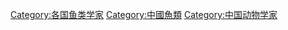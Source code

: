 [[Category:各国鱼类学家|Category:各国鱼类学家]]
[[Category:中國魚類|Category:中國魚類]]
[[Category:中国动物学家|Category:中国动物学家]]